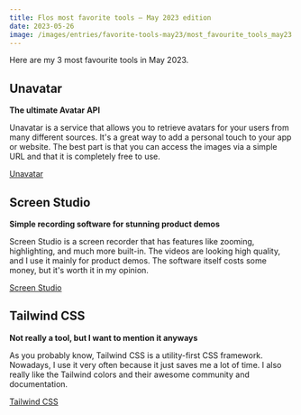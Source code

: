 ```yaml
---
title: Flos most favorite tools – May 2023 edition
date: 2023-05-26
image: /images/entries/favorite-tools-may23/most_favourite_tools_may23.webp
---
```


Here are my 3 most favourite tools in May 2023.

## Unavatar

**The ultimate Avatar API**

Unavatar is a service that allows you to retrieve avatars for your users from many different sources. It's a great way to add a personal touch to your app or website. The best part is that you can access the images via a simple URL and that it is completely free to use.

[Unavatar](https://unavatar.io/#/)

## Screen Studio

**Simple recording software for stunning product demos**

Screen Studio is a screen recorder that has features like zooming, highlighting, and much more built-in. The videos are looking high quality, and I use it mainly for product demos. The software itself costs some money, but it's worth it in my opinion.

[Screen Studio](https://www.screen.studio/)

## Tailwind CSS

**Not really a tool, but I want to mention it anyways**

As you probably know, Tailwind CSS is a utility-first CSS framework. Nowadays, I use it very often because it just saves me a lot of time. I also really like the Tailwind colors and their awesome community and documentation.

[Tailwind CSS](https://tailwindcss.com/)
